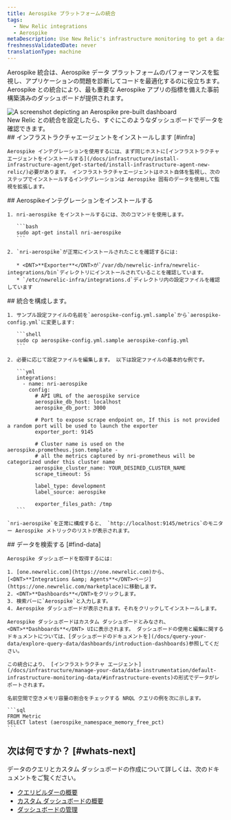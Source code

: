 ```yaml
---
title: Aerospike プラットフォームの統合
tags:
  - New Relic integrations
  - Aerospike
metaDescription: Use New Relic's infrastructure monitoring to get a dashboard with metrics from your Aerospike platform.
freshnessValidatedDate: never
translationType: machine
---
```



Aerospike 統合は、Aerospike データ プラットフォームのパフォーマンスを監視し、アプリケーションの問題を診断してコードを最適化するのに役立ちます。Aerospike との統合により、最も重要な Aerospike アプリの指標を備えた事前構築済みのダッシュボードが提供されます。

<img title="aerospike dashboard" alt="A screenshot depicting an Aerospike pre-built dashboard" src={infrastructureAerospikeDashboard} />

<figcaption>
  New Relic との統合を設定したら、すぐにこのようなダッシュボードでデータを確認できます。
</figcaption>

<Steps>
  <Step>
    ## インフラストラクチャエージェントをインストールします [#infra]

    Aerospike インテグレーションを使用するには、まず同じホストに[インフラストラクチャエージェントをインストールする](/docs/infrastructure/install-infrastructure-agent/get-started/install-infrastructure-agent-new-relic/)必要があります。 インフラストラクチャエージェントはホスト自体を監視し、次のステップでインストールするインテグレーションは Aerospike 固有のデータを使用して監視を拡張します。
  </Step>

  <Step>
    ## Aerospikeインテグレーションをインストールする

    1. nri-aerospike をインストールするには、次のコマンドを使用します。

       ```bash
       sudo apt-get install nri-aerospike
       ```

    2. `nri-aerospike`が正常にインストールされたことを確認するには:

       * <DNT>**Exporter**</DNT>が`/var/db/newrelic-infra/newrelic-integrations/bin`ディレクトリにインストールされていることを確認しています。
       * `/etc/newrelic-infra/integrations.d`ディレクトリ内の設定ファイルを確認しています
  </Step>

  <Step>
    ## 統合を構成します。

    1. サンプル設定ファイルの名前を`aerospike-config.yml.sample`から`aerospike-config.yml`に変更します:

       ```shell
       sudo cp aerospike-config.yml.sample aerospike-config.yml
       ```

    2. 必要に応じて設定ファイルを編集します。 以下は設定ファイルの基本的な例です。

       ```yml
       integrations:
         - name: nri-aerospike
           config:
             # API URL of the aerospike service
             aerospike_db_host: localhost
             aerospike_db_port: 3000

             # Port to expose scrape endpoint on, If this is not provided a random port will be used to launch the exporter
             exporter_port: 9145

             # Cluster name is used on the aerospike.prometheus.json.template - 
             # all the metrics captured by nri-prometheus will be categorized under this cluster name
             aerospike_cluster_name: YOUR_DESIRED_CLUSTER_NAME
             scrape_timeout: 5s
          
             label_type: development
             label_source: aerospike

             exporter_files_path: /tmp
       ```

    `nri-aerospike`を正常に構成すると、 `http://localhost:9145/metrics`のモニター Aerospike メトリックのリストが表示されます。
  </Step>

  <Step>
    ## データを検索する [#find-data]

    Aerospike ダッシュボードを取得するには:

    1. [one.newrelic.com](https://one.newrelic.com)から、 [<DNT>**Integrations &amp; Agents**</DNT>ページ](https://one.newrelic.com/marketplace)に移動します。
    2. <DNT>**Dashboards**</DNT>をクリックします。
    3. 検索バーに`Aerospike`と入力します。
    4. Aerospike ダッシュボードが表示されます。それをクリックしてインストールします。

    Aerospike ダッシュボードはカスタム ダッシュボードとみなされ、<DNT>**Dashboards**</DNT> UIに表示されます。 ダッシュボードの使用と編集に関するドキュメントについては、[ダッシュボードのドキュメントを](/docs/query-your-data/explore-query-data/dashboards/introduction-dashboards)参照してください。

    この統合により、 [インフラストラクチャ エージェント](/docs/infrastructure/manage-your-data/data-instrumentation/default-infrastructure-monitoring-data/#infrastructure-events)の形式でデータがレポートされます。

    名前空間で空きメモリ容量の割合をチェックする NRQL クエリの例を次に示します。

    ```sql
    FROM Metric 
    SELECT latest (aerospike_namespace_memory_free_pct)
    ```
  </Step>
</Steps>

## 次は何ですか？ [#whats-next]

データのクエリとカスタム ダッシュボードの作成について詳しくは、次のドキュメントをご覧ください。

* [クエリビルダーの概要](/docs/query-your-data/explore-query-data/query-builder/introduction-query-builder)
* [カスタム ダッシュボードの概要](/docs/query-your-data/explore-query-data/dashboards/introduction-dashboards)
* [ダッシュボードの管理](/docs/query-your-data/explore-query-data/dashboards/manage-your-dashboard)